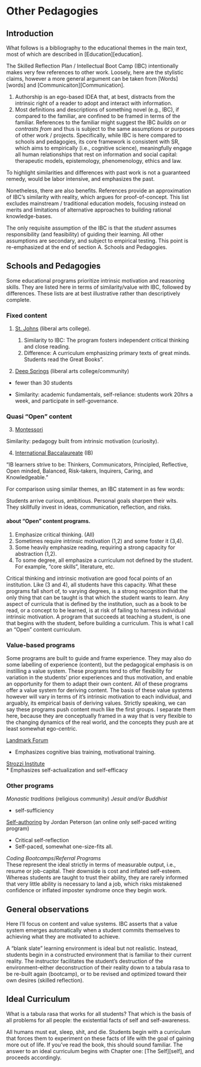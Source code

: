 
# Other Pedagogies  

## Introduction  

What follows is a bibliography to the educational themes in the main text, most of which are described in [Education][education]. 

The Skilled Reflection Plan / Intellectual Boot Camp (IBC) intentionally makes very few references to other work. Loosely, here are the stylistic claims, however a more general argument can be taken from [Words][words] and [Communicaiton][Communication].

1. Authorship is an ego-based IDEA that, at best, distracts from the intrinsic right of a reader to adopt and interact with information.  
2. Most definitions and descriptions of something novel (e.g., IBC), if compared to the familiar, are confined to be framed in terms of the familiar. References to the familiar might suggest the IBC *builds on* or *contrasts from* and thus is subject to the same assumptions or purposes of other work / projects. 
Specifically, while IBC is here compared to schools and pedagogies, its core framework is consistent with SR, which aims to empirically (i.e., cognitive science), meaningfully engage all human relationships that rest on information and social capital: therapeutic models, epistemology, phenomenology, ethics and law.

To highlight similarities and differences with past work is not a guaranteed remedy, would be labor intensive, and emphasizes the past.

Nonetheless, there are also benefits. 
References provide an approximation of IBC's similarity with reality, which argues for proof-of-concept.
This list excludes mainstream / traditional education models, focusing instead on merits and limitations of alternative approaches to building rational knowledge-bases.

The only requisite assumption of the IBC is that the *student* assumes responsibility (and feasibility) of guiding their learning. All other assumptions are secondary, and subject to empirical testing. This point is re-emphasized at the end of section A. Schools and Pedagogies.


## Schools and Pedagogies

Some educational programs prioritize intrinsic motivation and reasoning skills. They are listed here in terms of similarity/value with IBC, followed by differences. These lists are at best illustrative rather than descriptively complete.


### Fixed content

1. [St. Johns](https://www.sjc.edu/academic-programs) (liberal arts college).   

   1. Similarity to IBC: The program fosters independent critical thinking and close reading. 
   2. Difference: A curriculum emphasizing primary texts of great minds. Students read the Great Books".
   
2. [Deep Springs](https://en.wikipedia.org/wiki/Deep_Springs_College) (liberal arts college/community)  

- fewer than 30 students

* Similarity: academic fundamentals, self-reliance: students work 20hrs a week, and participate in self-governance. 


### Quasi "Open" content  
3. [Montessori](https://en.wikipedia.org/wiki/Montessori_education)  

Similarity: pedagogy built from intrinsic motivation (curiosity).

4. [International Baccalaureate](https://en.wikipedia.org/wiki/International_Baccalaureate) (IB)  

"IB learners strive to be: Thinkers, Communicators, Principled, Reflective, Open minded, Balanced, Risk-takers, Inquirers, Caring, and Knowledgeable."

For comparison using similar themes, an IBC statement in as few words:

Students arrive curious, ambitious. Personal goals sharpen their wits.  
They skillfully invest in ideas, communication, reflection, and risks.

#### about "Open" content programs.  

1. Emphasize critical thinking. (All) 
2. Sometimes require intrinsic motivation (1,2) and some foster it (3,4).
3. Some heavily emphasize reading, requiring a strong capacity for abstraction (1,2).
4. To some degree, all emphasize a curriculum not defined by the student. For example, "core skills", literature, etc.

Critical thinking and intrinsic motivation are good focal points of an institution. Like (3 and 4), all students have this capacity. What these programs fall short of, to varying degrees, is a strong recognition that the only thing that can be taught is that which the student wants to learn. Any aspect of curricula that is defined by the institution, such as a book to be read, or a concept to be learned, is at risk of failing to harness individual intrinsic motivation. A program that succeeds at teaching a student, is one that begins with the student, before building a curriculum. This is what I call an "Open" content curriculum.

### Value-based programs  

Some programs are built to guide and frame experience. They may also do some labelling of experience (content), but the pedagogical emphasis is on instilling a value system. These programs tend to offer flexibility for variation in the students' prior experiences and thus motivation, and enable an opportunity for them to adapt their own content. All of these programs offer a value system for deriving content. The basis of these value systems however will vary in terms of it's intrinsic motivation to each individual, and arguably, its empirical basis of deriving values. Strictly speaking, we can say these programs push content much like the first groups. I separate them here, because they are conceptually framed in a way that is very flexible to the changing dynamics of the real world, and the concepts they push are at least somewhat ego-centric.

[Landmark Forum](https://www.landmarkworldwide.com/)  

* Emphasizes cognitive bias training, motivational training. 

[Strozzi Institute](https://strozziinstitute.com/)  
* Emphasizes self-actualization and self-efficacy

### Other programs  
*Monastic traditions* (religious community)
*Jesuit and/or Buddhist*

* self-sufficiency


[Self-authoring](https://www.selfauthoring.com/) by Jordan Peterson 
(an online only self-paced writing program)  

* Critical self-reflection 
* Self-paced, somewhat one-size-fits all.

*Coding Bootcamps*/*Referral Programs*  
These represent the ideal strictly in terms of measurable output, i.e., resume or job-capital. Their downside is cost and inflated self-esteem. Whereas students are taught to trust their ability, they are rarely informed that very little ability is necessary to land a job, which risks mistakened confidence or inflated imposter syndrome once they begin work.  

## General observations  

Here I'll focus on content and value systems. IBC asserts that a value system emerges automatically when a student commits themselves to achieving what they are motivated to achieve. 

A "blank slate" learning environment is ideal but not realistic. Instead, students begin in a constructed environment that is familiar to their current reality. The instructor facilitates the student's destruction of the environment--either deconstruction of their reality down to a tabula rasa to be re-built again (bootcamp), or to be revised and optimized toward their own desires (skilled reflection). 

## Ideal Curriculum  

What is a tabula rasa that works for all students? That which is the basis of all problems for all people: the existential facts of self and self-awareness.
 
All humans must eat, sleep, shit, and die. Students begin with a curriculum that forces them to experiment on these facts of life with the goal of gaining more out of life.  If you've read the book, this should sound familiar. The answer to an ideal curriculum begins with Chapter one: [The Self][self], and proceeds accordingly. 
